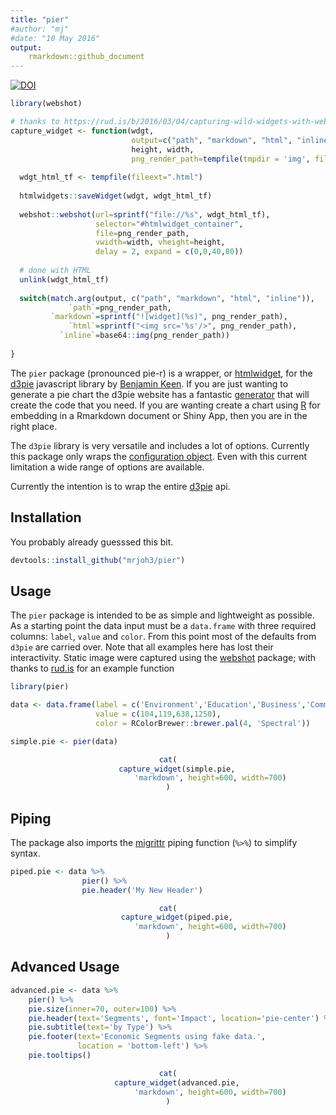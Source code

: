```yaml
---
title: "pier"
#author: "mj"
#date: "10 May 2016"
output: 
    rmarkdown::github_document
---
```

[![DOI](https://zenodo.org/badge/56191948.svg)](https://zenodo.org/badge/latestdoi/56191948)

```r

library(webshot)

# thanks to https://rud.is/b/2016/03/04/capturing-wild-widgets-with-webshot/
capture_widget <- function(wdgt,
                           output=c("path", "markdown", "html", "inline"),
                           height, width,
                           png_render_path=tempfile(tmpdir = 'img', fileext=".png")) {
 
  wdgt_html_tf <- tempfile(fileext=".html")
 
  htmlwidgets::saveWidget(wdgt, wdgt_html_tf)
 
  webshot::webshot(url=sprintf("file://%s", wdgt_html_tf),
                   selector="#htmlwidget_container",
                   file=png_render_path,
                   vwidth=width, vheight=height,
                   delay = 2, expand = c(0,0,40,80))
 
  # done with HTML
  unlink(wdgt_html_tf)
 
  switch(match.arg(output, c("path", "markdown", "html", "inline")),
             `path`=png_render_path,
         `markdown`=sprintf("![widget](%s)", png_render_path),
             `html`=sprintf("<img src='%s'/>", png_render_path),
           `inline`=base64::img(png_render_path))
 
}
```

The `pier` package (pronounced pie-r) is a wrapper, or [htmlwidget](http://www.htmlwidgets.org/), for the [d3pie](http://d3pie.org/) javascript library by [Benjamin Keen](https://github.com/benkeen). If you are just wanting to generate a pie chart the d3pie website has a fantastic [generator](http://d3pie.org/#generator) that will create the code that you need. If you are wanting create a chart using [R](https://www.r-project.org/) for embedding in a Rmarkdown document or Shiny App, then you are in the right place.  

The `d3pie` library is very versatile and includes a lot of options. Currently this package only wraps the [configuration object](http://d3pie.org/#docs-configuration). Even with this current limitation a wide range of options are available. 

Currently the intention is to wrap the entire [d3pie](http://d3pie.org/#docs-api) api. 



## Installation

You probably already guesssed this bit.

```r

devtools::install_github("mrjoh3/pier")

```


## Usage

The `pier` package is intended to be as simple and lightweight as possible. As a starting point the data input must be a `data.frame` with three required columns: `label`, `value` and `color`. From this point most of the defaults from `d3pie` are carried over. Note that all examples here has lost their interactivity. Static image were captured using the [webshot](https://github.com/wch/webshot) package; with thanks to [rud.is](https://rud.is/b/2016/03/04/capturing-wild-widgets-with-webshot/) for an example function  

```r

library(pier)

data <- data.frame(label = c('Environment','Education','Business','Community'),
                   value = c(104,119,638,1250),
                   color = RColorBrewer::brewer.pal(4, 'Spectral'))

simple.pie <- pier(data)

```

<center>
```r

cat(
    capture_widget(simple.pie,
                   'markdown', height=600, width=700)
)

```
</center>


## Piping

The package also imports the [migrittr](https://cran.r-project.org/web/packages/magrittr/vignettes/magrittr.html) piping function (`%>%`) to simplify syntax.

```r

piped.pie <- data %>%
                pier() %>%
                pie.header('My New Header')

```

<center>
```r

cat(
    capture_widget(piped.pie,
                   'markdown', height=600, width=700)
)

```
</center>


## Advanced Usage

```r

advanced.pie <- data %>%
    pier() %>%
    pie.size(inner=70, outer=100) %>%
    pie.header(text='Segments', font='Impact', location='pie-center') %>%
    pie.subtitle(text='by Type') %>%
    pie.footer(text='Economic Segments using fake data.',
               location = 'bottom-left') %>%
    pie.tooltips()

```

<center>
```r

cat(
    capture_widget(advanced.pie,
                   'markdown', height=600, width=700)
)

```
</center>
